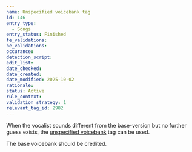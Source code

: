 ```yaml
---
name: Unspecified voicebank tag
id: 146
entry_type:
  - Songs
entry_status: Finished
fe_validations:
be_validations:
occurance:
detection_script:
edit_list:
date_checked:
date_created:
date_modified: 2025-10-02
rationale:
status: Active
rule_context:
validation_strategy: 1
relevant_tag_id: 2982
---
```

When the vocalist sounds different from the base-version but no further guess exists, the [unspecified voicebank](https://vocadb.net/T/2982) tag can be used.

The base voicebank should be credited.